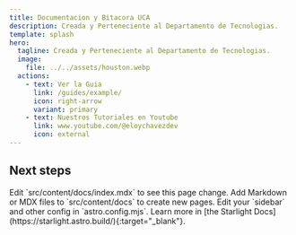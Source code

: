 ```yaml
---
title: Documentacion y Bitacora UCA
description: Creada y Perteneciente al Departamento de Tecnologias.
template: splash
hero:
  tagline: Creada y Perteneciente al Departamento de Tecnologias.
  image:
    file: ../../assets/houston.webp
  actions:
    - text: Ver la Guia
      link: /guides/example/
      icon: right-arrow
      variant: primary
    - text: Nuestros Tutoriales en Youtube
      link: www.youtube.com/@eloychavezdev
      icon: external
---
```



## Next steps

<CardGrid stagger>
	<Card title="Update content" icon="pencil">
		Edit `src/content/docs/index.mdx` to see this page change.
	</Card>
	<Card title="Add new content" icon="add-document">
		Add Markdown or MDX files to `src/content/docs` to create new pages.
	</Card>
	<Card title="Configure your site" icon="setting">
		Edit your `sidebar` and other config in `astro.config.mjs`.
	</Card>
	<Card title="Read the docs" icon="open-book">
		Learn more in [the Starlight Docs](https://starlight.astro.build/){:target="_blank"}.
	</Card>
</CardGrid>
